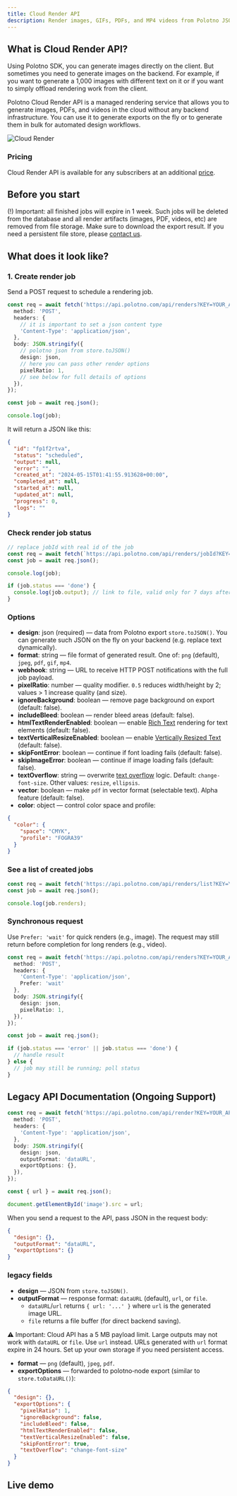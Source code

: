 ```yaml
---
title: Cloud Render API
description: Render images, GIFs, PDFs, and MP4 videos from Polotno JSON in the cloud
---
```


## What is Cloud Render API?

Using Polotno SDK, you can generate images directly on the client. But sometimes you need to generate images on the backend. For example, if you want to generate a 1,000 images with different text on it or if you want to simply offload rendering work from the client.

Polotno Cloud Render API is a managed rendering service that allows you to generate images, PDFs, and videos in the cloud without any backend infrastructure. You can use it to generate exports on the fly or to generate them in bulk for automated design workflows.

![Cloud Render](./cloud-render-api.png)

### Pricing

Cloud Render API is available for any subscribers at an additional [price](https://polotno.com/pricing).

## Before you start

(!) Important: all finished jobs will expire in 1 week. Such jobs will be deleted from the database and all render artifacts (images, PDF, videos, etc) are removed from file storage. Make sure to download the export result. If you need a persistent file store, please [contact us](https://polotno.com/contact).

## What does it look like?

### 1. Create render job

Send a POST request to schedule a rendering job.

```ts
const req = await fetch('https://api.polotno.com/api/renders?KEY=YOUR_API_KEY', {
  method: 'POST',
  headers: {
    // it is important to set a json content type
    'Content-Type': 'application/json',
  },
  body: JSON.stringify({
    // polotno json from store.toJSON()
    design: json,
    // here you can pass other render options
    pixelRatio: 1,
    // see below for full details of options
  }),
});

const job = await req.json();

console.log(job);
```

It will return a JSON like this:

```json
{
  "id": "fp1f2rtva",
  "status": "scheduled",
  "output": null,
  "error": "",
  "created_at": "2024-05-15T01:41:55.913628+00:00",
  "completed_at": null,
  "started_at": null,
  "updated_at": null,
  "progress": 0,
  "logs": ""
}
```

### Check render job status

```ts
// replace jobId with real id of the job
const req = await fetch(`https://api.polotno.com/api/renders/jobId?KEY=YOUR_API_KEY`);
const job = await req.json();

console.log(job);

if (job.status === 'done') {
  console.log(job.output); // link to file, valid only for 7 days after job complete
}
```

### Options

- **design**: json (required) — data from Polotno export `store.toJSON()`. You can generate such JSON on the fly on your backend (e.g. replace text dynamically).
- **format**: string — file format of generated result. One of: `png` (default), `jpeg`, `pdf`, `gif`, `mp4`.
- **webhook**: string — URL to receive HTTP POST notifications with the full job payload.
- **pixelRatio**: number — quality modifier. `0.5` reduces width/height by 2; values > 1 increase quality (and size).
- **ignoreBackground**: boolean — remove page background on export (default: false).
- **includeBleed**: boolean — render bleed areas (default: false).
- **htmlTextRenderEnabled**: boolean — enable [Rich Text](/docs/rich-text) rendering for text elements (default: false).
- **textVerticalResizeEnabled**: boolean — enable [Vertically Resized Text](/docs/vertical-text-resize) (default: false).
- **skipFontError**: boolean — continue if font loading fails (default: false).
- **skipImageError**: boolean — continue if image loading fails (default: false).
- **textOverflow**: string — overwrite [text overflow](/docs/text-overflow) logic. Default: `change-font-size`. Other values: `resize`, `ellipsis`.
- **vector**: boolean — make `pdf` in vector format (selectable text). Alpha feature (default: false).
- **color**: object — control color space and profile:

```json
{
  "color": {
    "space": "CMYK",
    "profile": "FOGRA39"
  }
}
```

### See a list of created jobs

```ts
const req = await fetch('https://api.polotno.com/api/renders/list?KEY=YOUR_API_KEY&page=1&per_page=100');
const job = await req.json();

console.log(job.renders);
```

### Synchronous request

Use `Prefer: 'wait'` for quick renders (e.g., image). The request may still return before completion for long renders (e.g., video).

```ts
const req = await fetch('https://api.polotno.com/api/renders?KEY=YOUR_API_KEY', {
  method: 'POST',
  headers: {
    'Content-Type': 'application/json',
    Prefer: 'wait'
  },
  body: JSON.stringify({
    design: json,
    pixelRatio: 1,
  }),
});

const job = await req.json();

if (job.status === 'error' || job.status === 'done') {
  // handle result
} else {
  // job may still be running; poll status
}
```

## Legacy API Documentation (Ongoing Support)

```ts
const req = await fetch('https://api.polotno.com/api/render?KEY=YOUR_API_KEY', {
  method: 'POST',
  headers: {
    'Content-Type': 'application/json',
  },
  body: JSON.stringify({
    design: json,
    outputFormat: 'dataURL',
    exportOptions: {},
  }),
});

const { url } = await req.json();

document.getElementById('image').src = url;
```

When you send a request to the API, pass JSON in the request body:

```json
{
  "design": {},
  "outputFormat": "dataURL",
  "exportOptions": {}
}
```

### legacy fields

- **design** — JSON from `store.toJSON()`.
- **outputFormat** — response format: `dataURL` (default), `url`, or `file`.
  - `dataURL`/`url` returns `{ url: '...' }` where `url` is the generated image URL.
  - `file` returns a file buffer (for direct backend saving).

⚠️ Important: Cloud API has a 5 MB payload limit. Large outputs may not work with `dataURL` or `file`. Use `url` instead.
URLs generated with `url` format expire in 24 hours. Set up your own storage if you need persistent access.

- **format** — `png` (default), `jpeg`, `pdf`.
- **exportOptions** — forwarded to polotno‑node export (similar to `store.toDataURL()`):

```json
{
  "design": {},
  "exportOptions": {
    "pixelRatio": 1,
    "ignoreBackground": false,
    "includeBleed": false,
    "htmlTextRenderEnabled": false,
    "textVerticalResizeEnabled": false,
    "skipFontError": true,
    "textOverflow": "change-font-size"
  }
}
```

## Live demo

<Sandbox github="polotno-project/polotno-docs/tree/main/examples/polotno-cloud-render" />
